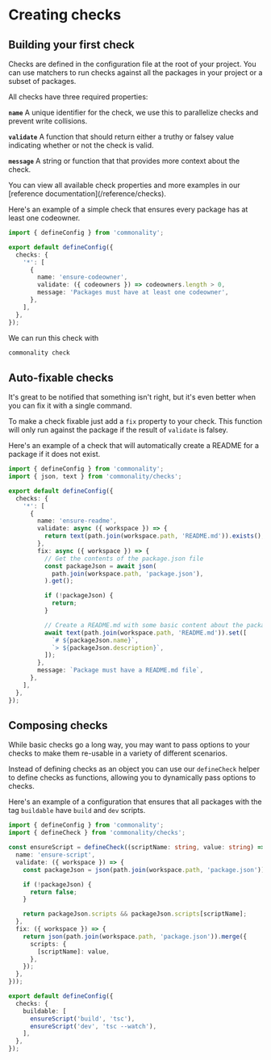 
# Creating checks

## Building your first check

Checks are defined in the configuration file at the root of your project. You can use matchers to run checks against all the packages in your project or a subset of packages.

All checks have three required properties:

**`name`** A unique identifier for the check, we use this to parallelize checks and prevent write collisions.

**`validate`** A function that should return either a truthy or falsey value indicating whether or not the check is valid.

**`message`** A string or function that that provides more context about the check.

<Callout type="info">
  You can view all available check properties and more examples in our
  [reference documentation](/reference/checks).
</Callout>

Here's an example of a simple check that ensures every package has at least one codeowner.

```ts filename="commonality.config.ts"
import { defineConfig } from 'commonality';

export default defineConfig({
  checks: {
    '*': [
      {
        name: 'ensure-codeowner',
        validate: ({ codeowners }) => codeowners.length > 0,
        message: 'Packages must have at least one codeowner',
      },
    ],
  },
});
```

We can run this check with

```bash copy
commonality check
```

## Auto-fixable checks

It's great to be notified that something isn't right, but it's even better when you can fix it with a single command.

To make a check fixable just add a `fix` property to your check. This function will only run against the package if the result of `validate` is falsey.

Here's an example of a check that will automatically create a README for a package if it does not exist.

```ts filename="commonality.config.ts"
import { defineConfig } from 'commonality';
import { json, text } from 'commonality/checks';

export default defineConfig({
  checks: {
    '*': [
      {
        name: 'ensure-readme',
        validate: async ({ workspace }) => {
          return text(path.join(workspace.path, 'README.md')).exists();
        },
        fix: async ({ workspace }) => {
          // Get the contents of the package.json file
          const packageJson = await json(
            path.join(workspace.path, 'package.json'),
          ).get();

          if (!packageJson) {
            return;
          }

          // Create a README.md with some basic content about the package
          await text(path.join(workspace.path, 'README.md')).set([
            `# ${packageJson.name}`,
            `> ${packageJson.description}`,
          ]);
        },
        message: `Package must have a README.md file`,
      },
    ],
  },
});
```

## Composing checks

While basic checks go a long way, you may want to pass options to your checks to make them re-usable in a variety of different scenarios.

Instead of defining checks as an object you can use our `defineCheck` helper to define checks as functions, allowing you to dynamically pass options to checks.

Here's an example of a configuration that ensures that all packages with the tag `buildable` have `build` and `dev` scripts.

```ts filename="commonality.config.ts"
import { defineConfig } from 'commonality';
import { defineCheck } from 'commonality/checks';

const ensureScript = defineCheck((scriptName: string, value: string) => ({
  name: 'ensure-script',
  validate: ({ workspace }) => {
    const packageJson = json(path.join(workspace.path, 'package.json')).get();

    if (!packageJson) {
      return false;
    }

    return packageJson.scripts && packageJson.scripts[scriptName];
  },
  fix: ({ workspace }) => {
    return json(path.join(workspace.path, 'package.json')).merge({
      scripts: {
        [scriptName]: value,
      },
    });
  },
}));

export default defineConfig({
  checks: {
    buildable: [
      ensureScript('build', 'tsc'),
      ensureScript('dev', 'tsc --watch'),
    ],
  },
});
```
